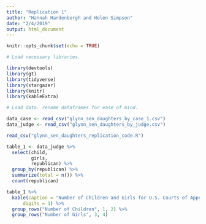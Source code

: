 ```yaml
---
title: "Replication 1"
author: "Hannah Hardenbergh and Helen Simpson"
date: "2/4/2019"
output: html_document
---
```


```r
knitr::opts_chunk$set(echo = TRUE)
```

```r
# Load necessary libraries.

library(devtools)
library(gt)
library(tidyverse)
library(stargazer)
library(knitr)
library(kableExtra)

# Load data. rename dataframes for ease of mind.

data_case <- read_csv("glynn_sen_daughters_by_case_1.csv")
data_judge <- read_csv("glynn_sen_daughters_by_judge.csv")

read_csv("glynn_sen_daughters_replication_code.R")

```

```r

table_1 <- data_judge %>% 
  select(child,
         girls,
         republican) %>%
  group_by(republican) %>% 
  summarize(total = n()) %>% 
  count(republican)

table_1 %>% 
  kable(caption = "Number of Children and Girls for U.S. Courts of Appeals Judges Participating in Gender-Related Cases, 1996-2002",
      digits = 1) %>% 
  group_rows("Number of Children", 1, 2) %>%
  group_rows("Number of Girls", 3, 4)

```


